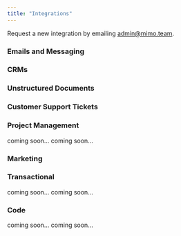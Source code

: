 ```yaml
---
title: "Integrations"
---
```


Request a new integration by emailing admin@mimo.team.

### Emails and Messaging
<CardGroup cols={3}>
  <Card title="Gmail" icon="google">
  </Card>
  <Card title="Outlook" icon="microsoft">
  </Card>
  <Card title="Slack" icon="slack">
  </Card>
</CardGroup>

### CRMs
<CardGroup cols={3}>
  <Card title="Salesforce" icon="salesforce">
  </Card>
  <Card title="Zoho" icon="cloud">
  </Card>
  <Card title="HubSpot" icon="hubspot">
  </Card>
  <Card title="Pipedrive" icon="cloud">
  </Card>
</CardGroup>

### Unstructured Documents
<CardGroup cols={3}> 
  <Card title="Google Docs" icon="google-drive">
  </Card>
  <Card title="Notion" icon="cloud">
  </Card>
  <Card title="File Uploads" icon="upload">
  </Card>
  <Card title="Websites" icon="link">
  </Card>
</CardGroup>

### Customer Support Tickets
<CardGroup cols={3}> 
  <Card title="Intercom" icon="intercom">
  </Card>
  <Card title="Zendesk" icon="cloud">
  </Card>
</CardGroup>

### Project Management
<CardGroup cols={3}> 
  <Card title="Asana" icon="cloud">
  </Card>
  <Card title="Jira" icon="jira">
  </Card>
  <Card title="Click Up" icon="cloud">
  coming soon...
  </Card>
  <Card title="Monday" icon="cloud">
  </Card>
  <Card title="Linear" icon="cloud">
  coming soon...
  </Card>
</CardGroup>

### Marketing
<CardGroup cols={3}> 
  <Card title="HubSpot" icon="hubspot">
  </Card>
  <Card title="Mailchimp" icon="mailchimp">
  </Card>
</CardGroup>

### Transactional
<CardGroup cols={3}>
  <Card title="Shopify" icon="shopify">
  coming soon...
  </Card>
  <Card title="Stripe" icon="cc-stripe">
  coming soon...
  </Card>
</CardGroup>

### Code
<CardGroup cols={3}>
  <Card title="Github" icon="github">
  coming soon...
  </Card>
  <Card title="BitBucket" icon="bitbucket">
  coming soon...
  </Card>
</CardGroup>
